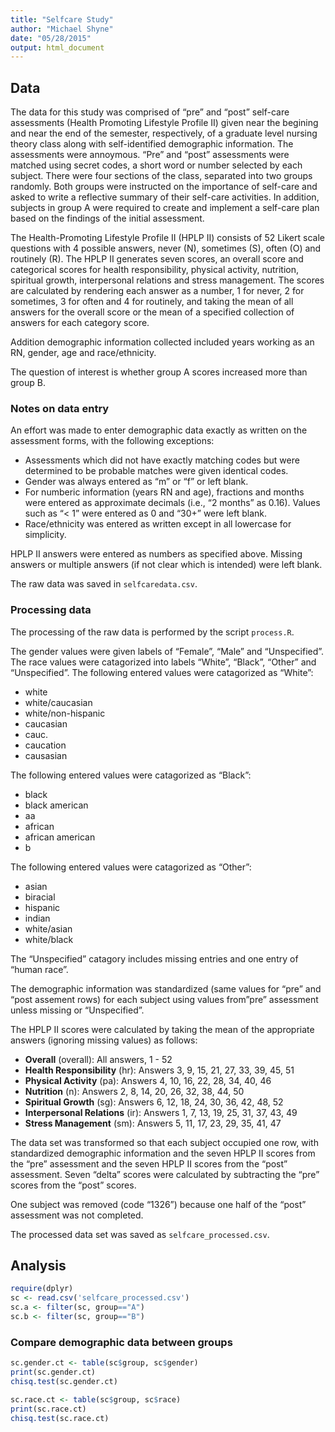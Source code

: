 ```yaml
---
title: "Selfcare Study"
author: "Michael Shyne"
date: "05/28/2015"
output: html_document
---
```


## Data

The data for this study was comprised of "pre" and "post" self-care assessments (Health Promoting Lifestyle Profile II) given near the begining and near the end of the semester, respectively, of a graduate level nursing theory class along with self-identified demographic information. The assessments were annoymous. "Pre" and "post" assessments were matched using secret codes, a short word or number selected by each subject. There were four sections of the class, separated into two groups randomly. Both groups were instructed on the importance of self-care and asked to write a reflective summary of their self-care activities. In addition, subjects in group A were required to create and implement a self-care plan based on the findings of the initial assessment.

The Health-Promoting Lifestyle Profile II (HPLP II) consists of 52 Likert scale questions with 4 possible answers, never (N), sometimes (S), often (O) and routinely (R). The HPLP II generates seven scores, an overall score and categorical scores for health responsibility, physical activity, nutrition, spiritual growth, interpersonal relations and stress management.  The scores are calculated by rendering each answer as a number, 1 for never, 2 for sometimes, 3 for often and 4 for routinely, and taking the mean of all answers for the overall score or the mean of a specified collection of answers for each category score.

Addition demographic information collected included years working as an RN, gender, age and race/ethnicity.

The question of interest is whether group A scores increased more than group B.

### Notes on data entry

An effort was made to enter demographic data exactly as written on the assessment forms, with the following exceptions:

- Assessments which did not have exactly matching codes but were determined to be probable matches were given identical codes.
- Gender was always entered as "m" or "f" or left blank.
- For numberic information (years RN and age), fractions and months were entered as approximate decimals (i.e., "2 months" as 0.16). Values such as "< 1" were entered as 0 and "30+" were left blank.
- Race/ethnicity was entered as written except in all lowercase for simplicity.

HPLP II answers were entered as numbers as specified above. Missing answers or multiple answers (if not clear which is intended) were left blank.

The raw data was saved in `selfcaredata.csv`.

### Processing data

The processing of the raw data is performed by the script `process.R`.

The gender values were given labels of "Female", "Male" and "Unspecified". The race values were catagorized into labels "White", "Black", "Other" and "Unspecified". The following entered values were catagorized as "White":

- white
- white/caucasian
- white/non-hispanic
- caucasian 
- cauc.
- caucation
- causasian

The following entered values were catagorized as "Black":

- black
- black american
- aa
- african
- african american
- b

The following entered values were catagorized as "Other":

- asian
- biracial
- hispanic
- indian
- white/asian
- white/black

The "Unspecified" catagory includes missing entries and one entry of "human race".

The demographic information was standardized (same values for "pre" and "post assement rows) for each subject using values from "pre" assessment unless missing or "Unspecified".

The HPLP II scores were calculated by taking the mean of the appropriate answers (ignoring missing values) as follows:

- **Overall** (overall): All answers, 1 - 52
- **Health Responsibility** (hr): Answers 3, 9, 15, 21, 27, 33, 39, 45, 51
- **Physical Activity** (pa): Answers 4, 10, 16, 22, 28, 34, 40, 46
- **Nutrition** (n): Answers 2, 8, 14, 20, 26, 32, 38, 44, 50
- **Spiritual Growth** (sg): Answers 6, 12, 18, 24, 30, 36, 42, 48, 52
- **Interpersonal Relations** (ir): Answers 1, 7, 13, 19, 25, 31, 37, 43, 49
- **Stress Management** (sm): Answers 5, 11, 17, 23, 29, 35, 41, 47

The data set was transformed so that each subject occupied one row, with standardized demographic information and the seven HPLP II scores from the "pre" assessment and the seven HPLP II scores from the "post" assessment. Seven "delta" scores were calculated by subtracting the "pre" scores from the "post" scores.

One subject was removed (code "1326") because one half of the "post" assessment was not completed.

The processed data set was saved as `selfcare_processed.csv`.

## Analysis

```r
require(dplyr)
sc <- read.csv('selfcare_processed.csv')
sc.a <- filter(sc, group=="A")
sc.b <- filter(sc, group=="B")
```

### Compare demographic data between groups

```r
sc.gender.ct <- table(sc$group, sc$gender)
print(sc.gender.ct)
chisq.test(sc.gender.ct)
```
```r
sc.race.ct <- table(sc$group, sc$race)
print(sc.race.ct)
chisq.test(sc.race.ct)
```